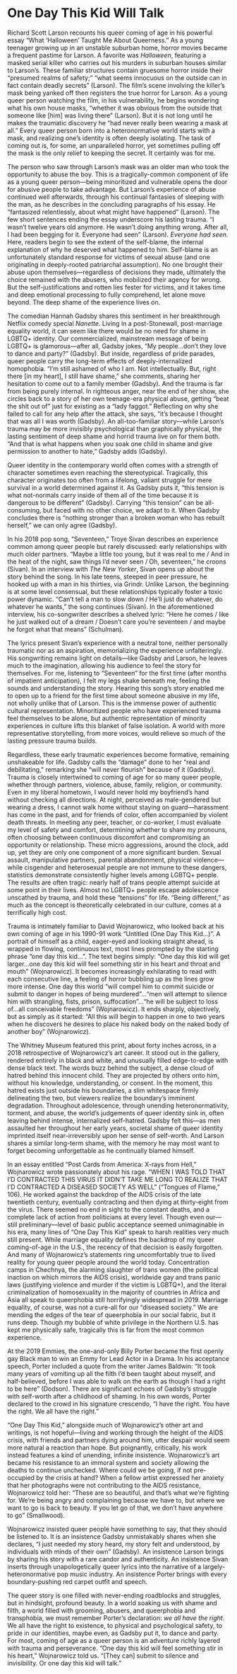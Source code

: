 
<Banner>

<h1>
  <span>One&nbsp;Day</span>
  <span>This&nbsp;Kid</span>
  <span>Will&nbsp;Talk</span>
</h1>

</Banner>

<Container>

Richard Scott Larson recounts his queer coming of age in his powerful essay “What ‘Halloween’ Taught Me About Queerness.” As a young teenager growing up in an unstable suburban home, horror movies became a frequent pastime for Larson. A favorite was _Halloween_, featuring a masked serial killer who carries out his murders in suburban houses similar to Larson’s. These familiar structures contain gruesome horror inside their “presumed realms of safety;” “what seems innocuous on the outside can in fact contain deadly secrets” (Larson). The film’s scene involving the killer’s mask being yanked off then registers the true horror for Larson. As a young queer person watching the film, in his vulnerability, he begins wondering what his own house masks, “whether it was obvious from the outside that someone like [him] was living there” (Larson). But it is not long until he makes the traumatic discovery he “had never really been wearing a mask at all.” Every queer person born into a heteronormative world starts with a mask, and realizing one’s identity is often deeply isolating. The task of coming out is, for some, an unparalleled horror, yet sometimes pulling off the mask is the only relief to keeping the secret. It certainly was for me.

The person who saw through Larson’s mask was an older man who took the opportunity to abuse the boy. This is a tragically-common component of life as a young queer person—being minoritized and vulnerable opens the door for abusive people to take advantage. But Larson’s experience of abuse continued well afterwards, through his continual fantasies of sleeping with the man, as he describes in the concluding paragraphs of his essay. He “fantasized relentlessly, about what might have happened” (Larson). The few short sentences ending the essay underscore his lasting trauma. “I wasn’t twelve years old anymore. He wasn’t doing anything wrong. After all, I had been begging for it. Everyone had seen” (Larson). _Everyone had seen._ Here, readers begin to see the extent of the self-blame, the internal explanation of why he deserved what happened to him. Self-blame is an unfortunately standard response for victims of sexual abuse (and one originating in deeply-rooted patriarchal assumption). No one brought their abuse upon themselves—regardless of decisions they made, ultimately the choice remained with the abusers, who mobilized their agency for wrong. But the self-justifications and rotten lies fester for victims, and it takes time and deep emotional processing to fully comprehend, let alone move beyond. The deep shame of the experience lives on.

The comedian Hannah Gadsby shares this sentiment in her breakthrough Netflix comedy special _Nanette_. Living in a post-Stonewall, post-marriage equality world, it can seem like there would be no need for shame in LGBTQ+ identity. Our commercialized, mainstream message of being LGBTQ+ is glamorous—after all, Gadsby jokes, “My people…don’t they love to dance and party?” (Gadsby). But inside, regardless of pride parades, queer people carry the long-term effects of deeply-internalized homophobia. “I’m still ashamed of who I am. Not intellectually. But, right there [in my heart], I still have shame,” she comments, sharing her hesitation to come out to a family member (Gadsby). And the trauma is far from being purely internal. In righteous anger, near the end of her show, she circles back to a story of her own teenage-era physical abuse, getting “beat the shit out of” just for existing as a “lady faggot.” Reflecting on why she failed to call for any help after the attack, she says, “it’s because I thought that was all I was worth (Gadsby). An all-too-familiar story—while Larson’s trauma may be more invisibly psychological than graphically physical, the lasting sentiment of deep shame and horrid trauma live on for them both. “And that is what happens when you soak one child in shame and give permission to another to hate,” Gadsby adds (Gadsby).

Queer identity in the contemporary world often comes with a strength of character sometimes even reaching the stereotypical. Tragically, this character originates too often from a lifelong, valiant struggle for mere survival in a world determined against it. As Gadsby puts it, “this tension is what not-normals carry inside of them all of the time because it is dangerous to be different” (Gadsby). Carrying “this tension” can be all-consuming, but faced with no other choice, we adapt to it. When Gadsby concludes there is “nothing stronger than a broken woman who has rebuilt herself,” we can only agree (Gadsby).

In his 2018 pop song, “Seventeen,” Troye Sivan describes an experience common among queer people but rarely discussed: early relationships with much older partners. “Maybe a little too young, but it was real to me / And in the heat of the night, saw things I’d never seen / Oh, seventeen,” he croons (Sivan). In an interview with _The New Yorker_, Sivan opens up about the story behind the song. In his late teens, steeped in peer pressure, he hooked up with a man in his thirties, via Grindr. Unlike Larson, the beginning is at some level consensual, but these relationships typically foster a toxic power dynamic. “Can’t tell a man to slow down / He’ll just do whatever, do whatever he wants,” the song continues (Sivan). In the aforementioned interview, his co-songwriter describes a shelved lyric: “Here he comes / like he just walked out of a dream / Doesn’t care you’re seventeen / and maybe he forgot what that means” (Schulman).

The lyrics present Sivan’s experience with a neutral tone, neither personally traumatic nor as an aspiration, memorializing the experience unfalteringly. His songwriting remains light on details—like Gadsby and Larson, he leaves much to the imagination, allowing his audience to feel the story for themselves. For me, listening to “Seventeen” for the first time (after months of impatient anticipation), I felt my legs shake beneath me, feeling the sounds and understanding the story. Hearing this song’s story enabled me to open up to a friend for the first time about someone abusive in my life, not wholly unlike that of Larson. This is the immense power of authentic cultural representation. Minoritized people who have experienced trauma feel themselves to be alone, but authentic representation of minority experiences in culture lifts this blanket of false isolation. A world with more representative storytelling, from more voices, would relieve so much of the lasting pressure trauma builds.

Regardless, these early traumatic experiences become formative, remaining unshakeable for life. Gadsby calls the “damage” done to her “real and debilitating,” remarking she “will never flourish” because of it (Gadsby). Trauma is closely intertwined to coming of age for so many queer people, whether through partners, violence, abuse, family, religion, or community. Even in my liberal hometown, I would never hold my boyfriend’s hand without checking all directions. At night, perceived as male-gendered but wearing a dress, I cannot walk home without staying on guard—harassment has come in the past, and for friends of color, often accompanied by violent death threats. In meeting any peer, teacher, or co-worker, I must evaluate my level of safety and comfort, determining whether to share my pronouns, often choosing between continuous discomfort and compromising an opportunity or relationship. These micro aggressions, around the clock, add up, yet they are only one component of a more significant burden. Sexual assault, manipulative partners, parental abandonment, physical violence—while cisgender and heterosexual people are not immune to these dangers, statistics demonstrate consistently higher levels among LGBTQ+ people. The results are often tragic: nearly half of trans people attempt suicide at some point in their lives. Almost no LGBTQ+ people escape adolescence unscathed by trauma, and hold these “tensions” for life. “Being different,” as much as the concept is theoretically celebrated in our culture, comes at a terrifically high cost.

Trauma is intimately familiar to David Wojnarowicz, who looked back at his own coming of age in his 1990-91 work “Untitled (One Day This Kid…)”. A portrait of himself as a child, eager-eyed and looking straight ahead, is wrapped in flowing, continuous text, most lines prompted by the starting phrase “one day this kid…”. The text begins simply: “One day this kid will get larger…one day this kid will feel something stir in his heart and throat and mouth” (Wojnarowicz). It becomes increasingly exhilarating to read with each consecutive line, a feeling of horror bubbling up as the lines grow more intense. One day this world “will compel him to commit suicide or submit to danger in hopes of being murdered”…“men will attempt to silence him with strangling, fists, prison, suffocation”…“he will be subject to loss of…all conceivable freedoms” (Wojnarowicz). It ends sharply, objectively, but as simply as it started: “All this will begin to happen in one to two years when he discovers he desires to place his naked body on the naked body of another boy” (Wojnarowicz).

The Whitney Museum featured this print, about forty inches across, in a 2018 retrospective of Wojnarowicz’s art career. It stood out in the gallery, rendered entirely in black and white, and unusually filled edge-to-edge with dense black text. The words buzz behind the subject, a dense cloud of hatred behind this innocent child. They are projected by others onto him, without his knowledge, understanding, or consent. In the moment, this hatred exists just outside his boundaries, a slim whitespace firmly delineating the two, but viewers realize the boundary’s imminent degradation. Throughout adolescence, through unending heteronormativity, torment, and abuse, the world’s judgements of queer identity sink in, often leaving behind intense, internalized self-hatred. Gadsby felt this—as men assaulted her throughout her early years, societal shame of queer identity imprinted itself near-irreversibly upon her sense of self-worth. And Larson shares a similar long-term shame, with the memory he may most want to forget becoming unforgettable as he continually blamed himself.

In an essay entitled “Post Cards from America: X-rays from Hell,” Wojnarowicz wrote passionately about his rage. “WHEN I WAS TOLD THAT I’D CONTRACTED THIS VIRUS IT DIDN’T TAKE ME LONG TO REALIZE THAT I’D CONTRACTED A DISEASED SOCIETY AS WELL” (“Tongues of Flame,” 106). He worked against the backdrop of the AIDS crisis of the late twentieth century, eventually contracting and then dying at thirty-eight from the virus. There seemed no end in sight to the constant deaths, and a complete lack of action from politicians at every level. Though even our—still preliminary—level of basic public acceptance seemed unimaginable in his era, many lines of “One Day This Kid” speak to harsh realities very much still present. While marriage equality defines the backdrop of my queer coming-of-age in the U.S., the recency of that decision is easily forgotten. And many of Wojnarowicz’s statements ring uncomfortably true to lived reality for young queer people around the world today. Concentration camps in Chechnya, the alarming slaughter of trans women (the political inaction on which mirrors the AIDS crisis), worldwide gay and trans panic laws (justifying violence and murder if the victim is LGBTQ+), and the literal criminalization of homosexuality in the majority of countries in Africa and Asia all speak to queerphobia still horrifyingly widespread in 2019. Marriage equality, of course, was not a cure-all for our “diseased society.” We are mending the edges of the tear of queerphobia in our social fabric, but it runs deep. Though my bubble of white privilege in the Northern U.S. has kept me physically safe, tragically this is far from the most common experience.

At the 2019 Emmies, the one-and-only Billy Porter became the first openly gay Black man to win an Emmy for Lead Actor in a Drama. In his acceptance speech, Porter included a quote from the writer James Baldwin: “It took many years of vomiting up all the filth I’d been taught about myself, and half-believed, before I was able to walk on the earth as though I had a right to be here” (Dodson). There are significant echoes of Gadsby’s struggle with self-worth after a childhood of shaming. In his own words, Porter declared to the crowd in his signature crescendo, “I have the right. You have the right. We all have the right.”

“One Day This Kid,” alongside much of Wojnarowicz’s other art and writings, is not hopeful—living and working through the height of the AIDS crisis, with friends and partners dying around him, utter despair would seem more natural a reaction than hope. But poignantly, critically, his work instead features a kind of unending, infinite insistence. Wojnarowicz’s art became his resistance to an immoral system and society allowing the deaths to continue unchecked. Where could we be going, if not pre-occupied by the crisis at hand? When a fellow artist expressed her anxiety that her photographs were not contributing to the AIDS resistance, Wojnarowicz told her: “These are so beautiful, and that’s what we’re fighting for. We’re being angry and complaining because we have to, but where we want to go is back to beauty. If you let go of that, we don’t have anywhere to go” (Smallwood).

Wojnarowicz insisted queer people have something to say, that they should be listened to. It is an insistence Gadsby unmistakably shares when she declares, “I just needed my story heard, my story felt and understood, by individuals with minds of their own” (Gadsby). An insistence Larson brings by sharing his story with a rare candor and authenticity. An insistence Sivan inserts through unapologetically queer lyrics into the narrative of a largely-heteronormative pop music industry. An insistence Porter brings with every boundary-pushing red carpet outfit and speech.

The queer story is one filled with never-ending roadblocks and struggles, but in hindsight, profound beauty. In a world soaking us with shame and filth, a world filled with grooming, abusers, and queerphobia and transphobia, we must remember Porter’s declaration: _we all have the right_. We all have the right to existence, to physical and psychological safety, to pride in our identities, maybe even, as Gadsby put it, to dance and party. For most, coming of age as a queer person is an adventure richly layered with trauma and perseverance. “One day this kid will feel something stir in his heart,” Wojnarowicz told us. “[They can] submit to silence and invisibility. Or one day this kid will talk.”

</Container>
